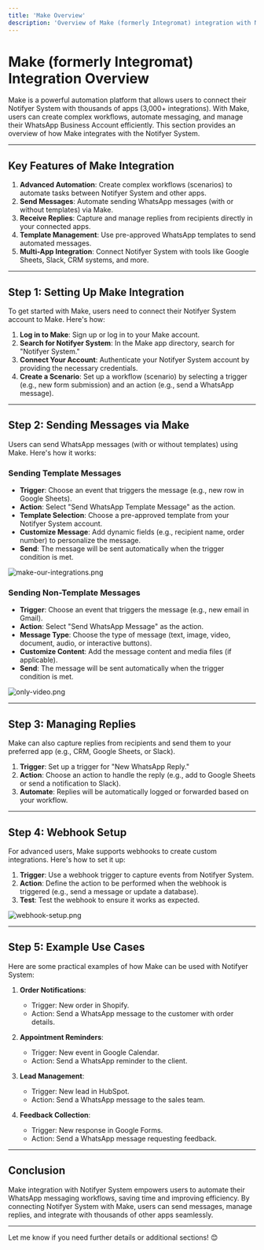 ```yaml
---
title: 'Make Overview'
description: 'Overview of Make (formerly Integromat) integration with Notifyer System.'
---
```


# Make (formerly Integromat) Integration Overview

Make is a powerful automation platform that allows users to connect their Notifyer System with thousands of apps (3,000+ integrations). With Make, users can create complex workflows, automate messaging, and manage their WhatsApp Business Account efficiently. This section provides an overview of how Make integrates with the Notifyer System.

---

## Key Features of Make Integration

1. **Advanced Automation**: Create complex workflows (scenarios) to automate tasks between Notifyer System and other apps.
2. **Send Messages**: Automate sending WhatsApp messages (with or without templates) via Make.
3. **Receive Replies**: Capture and manage replies from recipients directly in your connected apps.
4. **Template Management**: Use pre-approved WhatsApp templates to send automated messages.
5. **Multi-App Integration**: Connect Notifyer System with tools like Google Sheets, Slack, CRM systems, and more.

---

## Step 1: Setting Up Make Integration

To get started with Make, users need to connect their Notifyer System account to Make. Here's how:

1. **Log in to Make**: Sign up or log in to your Make account.
2. **Search for Notifyer System**: In the Make app directory, search for "Notifyer System."
3. **Connect Your Account**: Authenticate your Notifyer System account by providing the necessary credentials.
4. **Create a Scenario**: Set up a workflow (scenario) by selecting a trigger (e.g., new form submission) and an action (e.g., send a WhatsApp message).

---

## Step 2: Sending Messages via Make

Users can send WhatsApp messages (with or without templates) using Make. Here's how it works:

### **Sending Template Messages**

- **Trigger**: Choose an event that triggers the message (e.g., new row in Google Sheets).
- **Action**: Select "Send WhatsApp Template Message" as the action.
- **Template Selection**: Choose a pre-approved template from your Notifyer System account.
- **Customize Message**: Add dynamic fields (e.g., recipient name, order number) to personalize the message.
- **Send**: The message will be sent automatically when the trigger condition is met.

![make-our-integrations.png](https://i.ibb.co/Kz240yjm/make-our-integrations.png)

### **Sending Non-Template Messages**

- **Trigger**: Choose an event that triggers the message (e.g., new email in Gmail).
- **Action**: Select "Send WhatsApp Message" as the action.
- **Message Type**: Choose the type of message (text, image, video, document, audio, or interactive buttons).
- **Customize Content**: Add the message content and media files (if applicable).
- **Send**: The message will be sent automatically when the trigger condition is met.

![only-video.png](https://i.ibb.co/NdF38Nr0/only-video.png)

---

## Step 3: Managing Replies

Make can also capture replies from recipients and send them to your preferred app (e.g., CRM, Google Sheets, or Slack).

1. **Trigger**: Set up a trigger for "New WhatsApp Reply."
2. **Action**: Choose an action to handle the reply (e.g., add to Google Sheets or send a notification to Slack).
3. **Automate**: Replies will be automatically logged or forwarded based on your workflow.

---

## Step 4: Webhook Setup

For advanced users, Make supports webhooks to create custom integrations. Here's how to set it up:

1. **Trigger**: Use a webhook trigger to capture events from Notifyer System.
2. **Action**: Define the action to be performed when the webhook is triggered (e.g., send a message or update a database).
3. **Test**: Test the webhook to ensure it works as expected.

![webhook-setup.png](https://i.ibb.co/Q3gR2yvQ/webhook-setup.png)

---

## Step 5: Example Use Cases

Here are some practical examples of how Make can be used with Notifyer System:

1. **Order Notifications**:

   - Trigger: New order in Shopify.
   - Action: Send a WhatsApp message to the customer with order details.

2. **Appointment Reminders**:

   - Trigger: New event in Google Calendar.
   - Action: Send a WhatsApp reminder to the client.

3. **Lead Management**:

   - Trigger: New lead in HubSpot.
   - Action: Send a WhatsApp message to the sales team.

4. **Feedback Collection**:
   - Trigger: New response in Google Forms.
   - Action: Send a WhatsApp message requesting feedback.

---

## Conclusion

Make integration with Notifyer System empowers users to automate their WhatsApp messaging workflows, saving time and improving efficiency. By connecting Notifyer System with Make, users can send messages, manage replies, and integrate with thousands of other apps seamlessly.

---

Let me know if you need further details or additional sections! 😊 